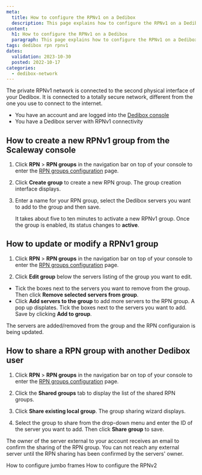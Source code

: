 ```yaml
---
meta:
  title: How to configure the RPNv1 on a Dedibox
  description: This page explains how to configure the RPNv1 on a Dedibox
content:
  h1: How to configure the RPNv1 on a Dedibox
  paragraph: This page explains how to configure the RPNv1 on a Dedibox
tags: dedibox rpn rpnv1
dates:
  validation: 2023-10-30
  posted: 2022-10-17
categories:
  - dedibox-network
---
```


The private RPNv1 network is connected to the second physical interface of your Dedibox. It is connected to a totally secure network, different from the one you use to connect to the internet.

<Message type="requirement">

  - You have an account and are logged into the [Dedibox console](https://console.online.net)
  - You have a Dedibox server with RPNv1 connectivity

</Message>

## How to create a new RPNv1 group from the Scaleway console

1. Click **RPN** > **RPN groups** in the navigation bar on top of your console to enter the [RPN groups configuration](http://console.online.net/en/server/rpn) page.

2. Click **Create group** to create a new RPN group. The group creation interface displays.

3. Enter a name for your RPN group, select the Dedibox servers you want to add to the group and then save.

    <Message type="tip">

    It takes about five to ten minutes to activate a new RPNv1 group. Once the group is enabled, its status changes to **active**.

    </Message>

## How to update or modify a RPNv1 group

1. Click **RPN** > **RPN groups** in the navigation bar on top of your console to enter the [RPN groups configuration](http://console.online.net/en/server/rpn) page.

2. Click **Edit group** below the servers listing of the group you want to edit.

  * Tick the boxes next to the servers you want to remove from the group. Then click **Remove selected servers from group**.
  * Click **Add servers to the group** to add more servers to the RPN group. A pop up displates. Tick the boxes next to the servers you want to add. Save by clicking **Add to group**.

The servers are added/removed from the group and the RPN configuraion is being updated.

## How to share a RPN group with another Dedibox user

1. Click **RPN** > **RPN groups** in the navigation bar on top of your console to enter the [RPN groups configuration](http://console.online.net/en/server/rpn) page.

2. Click the **Shared groups** tab to display the list of the shared RPN groups.

3. Click **Share existing local group**. The group sharing wizard displays.

4. Select the group to share from the drop-down menu and enter the ID of the server you want to add. Then click **Share group** to save.

<Message type="note">

  The owner of the server external to your account receives an email to confirm the sharing of the RPN group. You can not reach any external server until the RPN sharing has been confirmed by the servers' owner.

</Message>


<Navigation title="See also">
  <PreviousButton to="/dedibox-network/rpn/how-to/configure-jumboframes/">How to configure jumbo frames</PreviousButton>
  <NextButton to="/dedibox-network/rpn/how-to/configure-rpnv2/">How to configure the RPNv2</NextButton>
</Navigation>
